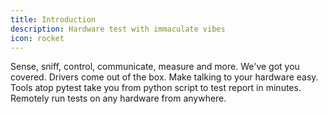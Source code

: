 ```yaml
---
title: Introduction
description: Hardware test with immaculate vibes
icon: rocket
---
```


<CardGroup cols={2}>
    <Card title="Hardware" icon="bolt">
        Sense, sniff, control, communicate, measure and more. We've got you covered.
    </Card>
    <Card title="Drivers" icon="code">
        Drivers come out of the box. Make talking to your hardware easy.
    </Card>
    <Card title="Framework" icon="cubes">
        Tools atop pytest take you from python script to test report in minutes.
    </Card>
    <Card title="Distribution (alpha)" icon="paper-plane">
        Remotely run tests on any hardware from anywhere.
    </Card>
</CardGroup>
